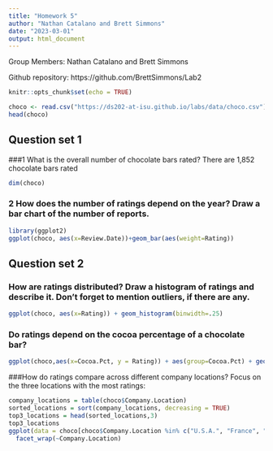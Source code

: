 ```yaml
---
title: "Homework 5"
author: "Nathan Catalano and Brett Simmons"
date: "2023-03-01"
output: html_document
---
```


Group Members: Nathan Catalano and Brett Simmons

Github repository: https://github.com/BrettSimmons/Lab2


```r
knitr::opts_chunk$set(echo = TRUE)
```

```r
choco <- read.csv("https://ds202-at-isu.github.io/labs/data/choco.csv")
head(choco)
```
## Question set 1
###1 What is the overall number of chocolate bars rated?
There are 1,852 chocolate bars rated
```r
dim(choco)
```



### 2 How does the number of ratings depend on the year? Draw a bar chart of the number of reports.
```r
library(ggplot2)
ggplot(choco, aes(x=Review.Date))+geom_bar(aes(weight=Rating))
```
## Question set 2

### How are ratings distributed? Draw a histogram of ratings and describe it. Don’t forget to mention outliers, if there are any.

```r
ggplot(choco, aes(x=Rating)) + geom_histogram(binwidth=.25)
```

### Do ratings depend on the cocoa percentage of a chocolate bar?
```r
ggplot(choco,aes(x=Cocoa.Pct, y = Rating)) + aes(group=Cocoa.Pct) + geom_boxplot()
```

###How do ratings compare across different company locations? Focus on the three locations with the most ratings:
```r
company_locations = table(choco$Company.Location)
sorted_locations = sort(company_locations, decreasing = TRUE)
top3_locations = head(sorted_locations,3)
top3_locations
ggplot(data = choco[choco$Company.Location %in% c("U.S.A.", "France", "Canada"), ], aes(x = Rating, y = Cocoa.Pct)) + aes(group=Cocoa.Pct) + geom_boxplot() + coord_flip() + 
  facet_wrap(~Company.Location)
```

